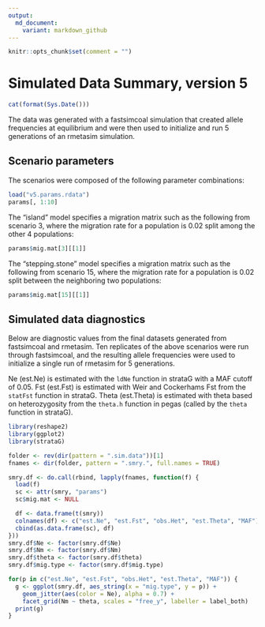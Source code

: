 ```yaml
---
output:
  md_document:
    variant: markdown_github
---
```

```r
knitr::opts_chunk$set(comment = "")
```
# Simulated Data Summary, version 5
```r
cat(format(Sys.Date()))
```


The data was generated with a fastsimcoal simulation that created allele frequencies at equilibrium and were then used to initialize and run 5 generations of an rmetasim simulation.

## Scenario parameters

The scenarios were composed of the following parameter combinations:

```r
load("v5.params.rdata")
params[, 1:10]
```

The "island" model specifies a migration matrix such as the following from scenario 3, where the migration rate for a population is 0.02 split among the other 4 populations:

```r
params$mig.mat[3][[1]]
```

The "stepping.stone" model specifies a migration matrix such as the following from scenario 15, where the migration rate for a population is 0.02 split between the neighboring two populations:

```r
params$mig.mat[15][[1]]
```

## Simulated data diagnostics

Below are diagnostic values from the final datasets generated from fastsimcoal and rmetasim. Ten replicates of the above scenarios were run through fastsimcoal, and the resulting allele frequencies were used to initialize a single run of rmetasim for 5 generations.

Ne (est.Ne) is estimated with the `ldNe` function in strataG with a MAF cutoff of 0.05.
Fst (est.Fst) is estimated with Weir and Cockerhams Fst from the `statFst` function in strataG.
Theta (est.Theta) is estimated with theta based on heterozygosity from the `theta.h` function in pegas (called by the `theta` function in strataG).

```r
library(reshape2)
library(ggplot2)
library(strataG)

folder <- rev(dir(pattern = ".sim.data"))[1]
fnames <- dir(folder, pattern = ".smry.", full.names = TRUE)

smry.df <- do.call(rbind, lapply(fnames, function(f) {
  load(f)
  sc <- attr(smry, "params")
  sc$mig.mat <- NULL

  df <- data.frame(t(smry))
  colnames(df) <- c("est.Ne", "est.Fst", "obs.Het", "est.Theta", "MAF")
  cbind(as.data.frame(sc), df)
}))
smry.df$Ne <- factor(smry.df$Ne)
smry.df$Nm <- factor(smry.df$Nm)
smry.df$theta <- factor(smry.df$theta)
smry.df$mig.type <- factor(smry.df$mig.type)

for(p in c("est.Ne", "est.Fst", "obs.Het", "est.Theta", "MAF")) {
  g <- ggplot(smry.df, aes_string(x = "mig.type", y = p)) +
    geom_jitter(aes(color = Ne), alpha = 0.7) +
    facet_grid(Nm ~ theta, scales = "free_y", labeller = label_both)
  print(g)
}
```
